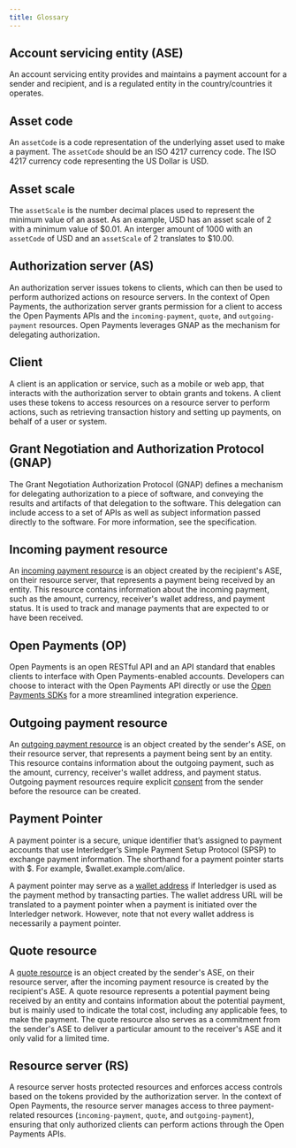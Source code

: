 ```yaml
---
title: Glossary
---
```



## Account servicing entity (ASE)

An account servicing entity provides and maintains a payment account for a sender and recipient, and is a regulated entity in the country/countries it operates.

## Asset code

An `assetCode` is a code representation of the underlying asset used to make a payment. The `assetCode` should be an <LinkOut href='https://www.iso.org/iso-4217-currency-codes.html'>ISO 4217</LinkOut> currency code. The ISO 4217 currency code representing the US Dollar is USD.

## Asset scale

The `assetScale` is the number decimal places used to represent the minimum value of an asset. As an example, USD has an asset scale of 2 with a minimum value of $0.01. An interger amount of 1000 with an `assetCode` of USD and an `assetScale` of 2 translates to $10.00.

## Authorization server (AS)

An authorization server issues tokens to clients, which can then be used to perform authorized actions on resource servers. In the context of Open Payments, the authorization server grants permission for a client to access the Open Payments APIs and the `incoming-payment`, `quote`, and `outgoing-payment` resources. Open Payments leverages GNAP as the mechanism for delegating authorization.

## Client

A client is an application or service, such as a mobile or web app, that interacts with the authorization server to obtain grants and tokens. A client uses these tokens to access resources on a resource server to perform actions, such as retrieving transaction history and setting up payments, on behalf of a user or system.

## Grant Negotiation and Authorization Protocol (GNAP)

The Grant Negotiation Authorization Protocol (GNAP) defines a mechanism for delegating authorization to a piece of software, and conveying the results and artifacts of that delegation to the software. This delegation can include access to a set of APIs as well as subject information passed directly to the software. For more information, see the <LinkOut href="https://datatracker.ietf.org/doc/html/draft-ietf-gnap-core-protocol-12">specification</LinkOut>.

## Incoming payment resource

An [incoming payment resource](/concepts/resources/#incoming-payment) is an object created by the recipient's ASE, on their resource server, that represents a payment being received by an entity. This resource contains information about the incoming payment, such as the amount, currency, receiver's wallet address, and payment status. It is used to track and manage payments that are expected to or have been received.

## Open Payments (OP)

Open Payments is an open RESTful API and an API standard that enables clients to interface with Open Payments-enabled accounts. Developers can choose to interact with the Open Payments API directly or use the [Open Payments SDKs](/sdk/before-you-begin) for a more streamlined integration experience.

## Outgoing payment resource

An [outgoing payment resource](/concepts/resources/#outgoing-payment) is an object created by the sender's ASE, on their resource server, that represents a payment being sent by an entity. This resource contains information about the outgoing payment, such as the amount, currency, receiver's wallet address, and payment status. Outgoing payment resources require explicit [consent](/identity/idp/) from the sender before the resource can be created.

## Payment Pointer

A <LinkOut href="https://paymentpointers.org/">payment pointer</LinkOut> is a secure, unique identifier that’s assigned to payment accounts that use Interledger’s <LinkOut href='https://interledger.org/developers/rfcs/simple-payment-setup-protocol/'>Simple Payment Setup Protocol (SPSP)</LinkOut> to exchange payment information. The shorthand for a payment pointer starts with $. For example, $wallet.example.com/alice.

A payment pointer may serve as a [wallet address](/concepts/wallet-addresses) if Interledger is used as the payment method by transacting parties. The wallet address URL will be translated to a payment pointer when a payment is initiated over the Interledger network. However, note that not every wallet address is necessarily a payment pointer.

## Quote resource

A [quote resource](/concepts/resources/#quote) is an object created by the sender's ASE, on their resource server, after the incoming payment resource is created by the recipient's ASE. A quote resource represents a potential payment being received by an entity and contains information about the potential payment, but is mainly used to indicate the total cost, including any applicable fees, to make the payment. The quote resource also serves as a commitment from the sender's ASE to deliver a particular amount to the receiver's ASE and it only valid for a limited time.

## Resource server (RS)

A resource server hosts protected resources and enforces access controls based on the tokens provided by the authorization server. In the context of Open Payments, the resource server manages access to three payment-related resources (`incoming-payment`, `quote`, and `outgoing-payment`), ensuring that only authorized clients can perform actions through the Open Payments APIs.
